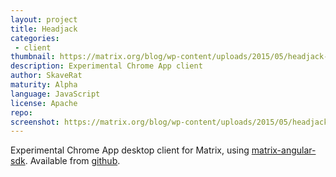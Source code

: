 ```yaml
---
layout: project
title: Headjack
categories: 
 - client
thumbnail: https://matrix.org/blog/wp-content/uploads/2015/05/headjack-400x284.png
description: Experimental Chrome App client
author: SkaveRat
maturity: Alpha
language: JavaScript
license: Apache
repo: 
screenshot: https://matrix.org/blog/wp-content/uploads/2015/05/headjack.png
---
```


Experimental Chrome App desktop client for Matrix, using [matrix-angular-sdk](https://github.com/matrix-org/matrix-angular-sdk). Available from [github](https://github.com/SkaveRat/headjack).
